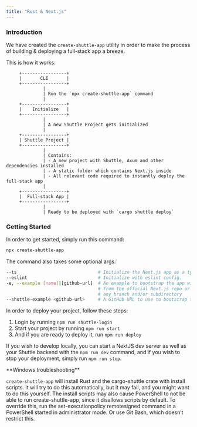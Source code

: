 ```yaml
---
title: "Rust & Next.js"
---
```


### Introduction

We have created the `create-shuttle-app` utility in order to make the process of building & deploying a full-stack app a breeze.

This is how it works:
```
     +-----------------+
     |       CLI       |
     +-----------------+
              |
              | Run the `npx create-shuttle-app` command
              |
     +-----------------+
     |    Initialize   |
     +-----------------+
              |
              | A new Shuttle Project gets initialized
              |
     +-----------------+
     | Shuttle Project |
     +-----------------+
              |
              | Contains:
              | - A new project with Shuttle, Axum and other dependencies installed
              | - A static folder which contains Next.js inside
              | - All relevant code required to instantly deploy the full-stack app
              |
     +-----------------+
     |  Full-stack App |
     +-----------------+
              |
              | Ready to be deployed with `cargo shuttle deploy`
```

### Getting Started

In order to get started, simply run this command:
```bash
npx create-shuttle-app
```

The command also takes some optional args:
```bash
--ts                               # Initialize the Next.js app as a typescript project.
--eslint                           # Initialize with eslint config.
-e, --example [name]|[github-url]  # An example to bootstrap the app with. You can use an example name
                                   # from the official Next.js repo or a GitHub URL. The URL can use
                                   # any branch and/or subdirectory
--shuttle-example <github-url>     # A GitHub URL to use to bootstrap the shuttle backend with.
```

In order to deploy your project, follow these steps:
1. Login by running `npm run shuttle-login`
2. Start your project by running `npm run start`
3. And if you are ready to deploy it, run `npm run deploy`

If you wish to develop locally, you can start a NextJS dev server as well as your Shuttle backend with the `npm run dev` command, and if you wish to stop your deployment, simply run `npm run stop`.

<Note>
**Windows troubleshooting**

`create-shuttle-app` will install Rust and the cargo-shuttle crate with install scripts. It will try to do this automatically, but it may fail, and you might want to do this yourself. The install scripts may also cause PowerShell to not be able to run create-shuttle-app, since it disallows scripts by default. To override this, run the set-executionpolicy remotesigned command in a PowerShell started in administrator mode. Or use Git Bash, which doesn’t restrict this.
</Note>
